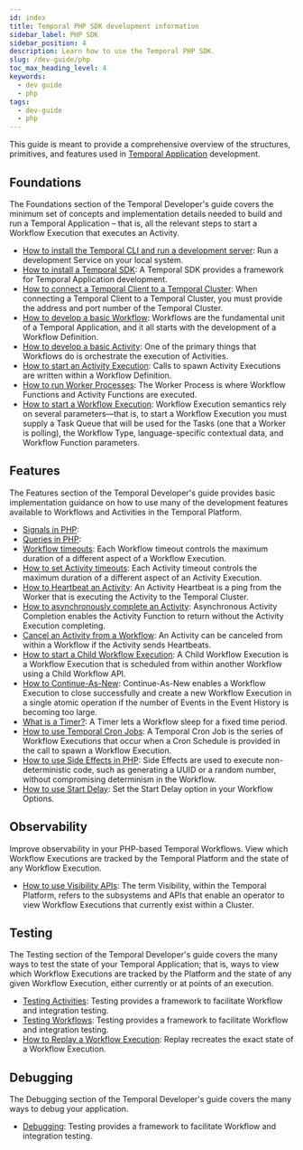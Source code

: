 ```yaml
---
id: index
title: Temporal PHP SDK development information
sidebar_label: PHP SDK
sidebar_position: 4
description: Learn how to use the Temporal PHP SDK.
slug: /dev-guide/php
toc_max_heading_level: 4
keywords:
  - dev guide
  - php
tags:
  - dev-guide
  - php
---
```


This guide is meant to provide a comprehensive overview of the structures, primitives, and features used in [Temporal Application](/temporal#temporal-application) development.

## Foundations

The Foundations section of the Temporal Developer's guide covers the minimum set of concepts and implementation details needed to build and run a Temporal Application – that is, all the relevant steps to start a Workflow Execution that executes an Activity.

- [How to install the Temporal CLI and run a development server](/dev-guide/typescript/foundations#run-a-development-server): Run a development Service on your local system.
- [How to install a Temporal SDK](/dev-guide/php/foundations#install-a-temporal-sdk): A Temporal SDK provides a framework for Temporal Application development.
- [How to connect a Temporal Client to a Temporal Cluster](/dev-guide/php/foundations#connect-to-a-dev-cluster): When connecting a Temporal Client to a Temporal Cluster, you must provide the address and port number of the Temporal Cluster.
- [How to develop a basic Workflow](/dev-guide/php/foundations#develop-workflows): Workflows are the fundamental unit of a Temporal Application, and it all starts with the development of a Workflow Definition.
- [How to develop a basic Activity](/dev-guide/php/foundations#develop-activities): One of the primary things that Workflows do is orchestrate the execution of Activities.
- [How to start an Activity Execution](/dev-guide/php/foundations#activity-execution): Calls to spawn Activity Executions are written within a Workflow Definition.
- [How to run Worker Processes](/dev-guide/php/foundations#run-a-dev-worker): The Worker Process is where Workflow Functions and Activity Functions are executed.
- [How to start a Workflow Execution](/dev-guide/php/foundations#start-workflow-execution): Workflow Execution semantics rely on several parameters—that is, to start a Workflow Execution you must supply a Task Queue that will be used for the Tasks (one that a Worker is polling), the Workflow Type, language-specific contextual data, and Workflow Function parameters.

## Features

The Features section of the Temporal Developer's guide provides basic implementation guidance on how to use many of the development features available to Workflows and Activities in the Temporal Platform.

- [Signals in PHP](/dev-guide/php/features#signals):
- [Queries in PHP](/dev-guide/php/features#queries):
- [Workflow timeouts](/dev-guide/php/features#workflow-timeouts): Each Workflow timeout controls the maximum duration of a different aspect of a Workflow Execution.
- [How to set Activity timeouts](/dev-guide/php/features#activity-timeouts): Each Activity timeout controls the maximum duration of a different aspect of an Activity Execution.
- [How to Heartbeat an Activity](/dev-guide/php/features#activity-heartbeats): An Activity Heartbeat is a ping from the Worker that is executing the Activity to the Temporal Cluster.
- [How to asynchronously complete an Activity](/dev-guide/php/features#asynchronous-activity-completion): Asynchronous Activity Completion enables the Activity Function to return without the Activity Execution completing.
- [Cancel an Activity from a Workflow](/dev-guide/php/features#cancel-an-activity): An Activity can be canceled from within a Workflow if the Activity sends Heartbeats.
- [How to start a Child Workflow Execution](/dev-guide/php/features#child-workflows): A Child Workflow Execution is a Workflow Execution that is scheduled from within another Workflow using a Child Workflow API.
- [How to Continue-As-New](/dev-guide/php/features#continue-as-new): Continue-As-New enables a Workflow Execution to close successfully and create a new Workflow Execution in a single atomic operation if the number of Events in the Event History is becoming too large.
- [What is a Timer?](/dev-guide/php/features#timers): A Timer lets a Workflow sleep for a fixed time period.
- [How to use Temporal Cron Jobs](/dev-guide/php/features#temporal-cron-jobs): A Temporal Cron Job is the series of Workflow Executions that occur when a Cron Schedule is provided in the call to spawn a Workflow Execution.
- [How to use Side Effects in PHP](/dev-guide/php/features#side-effects): Side Effects are used to execute non-deterministic code, such as generating a UUID or a random number, without compromising determinism in the Workflow.
- [How to use Start Delay](/dev-guide/php/features#start-delay): Set the Start Delay option in your Workflow Options.

## Observability

Improve observability in your PHP-based Temporal Workflows. View which Workflow Executions are tracked by the Temporal Platform and the state of any Workflow Execution.

- [How to use Visibility APIs](/dev-guide/php/observability#visibility): The term Visibility, within the Temporal Platform, refers to the subsystems and APIs that enable an operator to view Workflow Executions that currently exist within a Cluster.

## Testing

The Testing section of the Temporal Developer's guide covers the many ways to test the state of your Temporal Application; that is, ways to view which Workflow Executions are tracked by the Platform and the state of any given Workflow Execution, either currently or at points of an execution.

- [Testing Activities](/dev-guide/php/testing#test-activities): Testing provides a framework to facilitate Workflow and integration testing.
- [Testing Workflows](/dev-guide/php/testing#test-workflows): Testing provides a framework to facilitate Workflow and integration testing.
- [How to Replay a Workflow Execution](/dev-guide/php/testing#replay): Replay recreates the exact state of a Workflow Execution.

## Debugging

The Debugging section of the Temporal Developer's guide covers the many ways to debug your application.

- [Debugging](/dev-guide/php/debugging#debug): Testing provides a framework to facilitate Workflow and integration testing.
